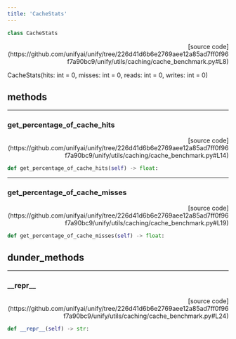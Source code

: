 ```yaml
---
title: 'CacheStats'
---
```


```python
class CacheStats
```

<p align="right">[source code](https://github.com/unifyai/unify/tree/226d41d6b6e2769aee12a85ad7ff0f96f7a90bc9/unify/utils/caching/cache_benchmark.py#L8)</p>

CacheStats(hits: int = 0, misses: int = 0, reads: int = 0, writes: int = 0)

## methods

---

### get\_percentage\_of\_cache\_hits

<p align="right">[source code](https://github.com/unifyai/unify/tree/226d41d6b6e2769aee12a85ad7ff0f96f7a90bc9/unify/utils/caching/cache_benchmark.py#L14)</p>

```python
def get_percentage_of_cache_hits(self) -> float:
```



---

### get\_percentage\_of\_cache\_misses

<p align="right">[source code](https://github.com/unifyai/unify/tree/226d41d6b6e2769aee12a85ad7ff0f96f7a90bc9/unify/utils/caching/cache_benchmark.py#L19)</p>

```python
def get_percentage_of_cache_misses(self) -> float:
```



## dunder_methods

---

### \_\_repr\_\_

<p align="right">[source code](https://github.com/unifyai/unify/tree/226d41d6b6e2769aee12a85ad7ff0f96f7a90bc9/unify/utils/caching/cache_benchmark.py#L24)</p>

```python
def __repr__(self) -> str:
```


